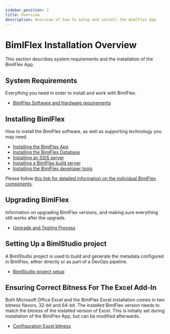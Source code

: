 ---
sidebar_position: 1
title: Overview
description: Overview of how to setup and install the BimlFlex App
---
# BimlFlex Installation Overview

This section describes system requirements and the installation of the BimlFlex App.

## System Requirements

Everything you need in order to install and work with BimlFlex.

* [BimlFlex Software and Hardware requirements](./system-requirements)

## Installing BimlFlex

How to install the BimlFlex software, as well as supporting technology you may need.

* [Installing the BimlFlex App](./installing-bimlflex)
* [Installing the BimlFlex Database](./installing-metadata-database)
* [Installing an SSIS server](./installing-ssis-server)
* [Installing a BimlFlex build server](./installing-build-server)
* [Installing the BimlFlex developer tools](./installing-developer-tools)

Please follow [this link for detailed information on the individual BimlFlex components](../getting-started/bimlflex-components-overview).

## Upgrading BimlFlex

Information on upgrading BimlFlex versions, and making sure everything still works after the upgrade.

* [Upgrade and Testing Process](./upgrade-process)

## Setting Up a BimlStudio project

A BimlStudio project is used to build and generate the metadata configured in BimlFlex, either directly or as part of a DevOps pipeline.

* [BimlStudio project setup](../build-and-deployment/setup-bimlstudio-project)

## Ensuring Correct Bitness For The Excel Add-In

Both Microsoft Office Excel and the BimlFlex Excel installation comes in two bitness flavors, 32-bit and 64-bit. The installed BimlFlex version needs to match the bitness of the installed version of Excel. This is initially set during installation of the BimlFlex App, but can be modified afterwards.

* [Configuration Excel bitness](./change-excel-bitness-bimlflex)
